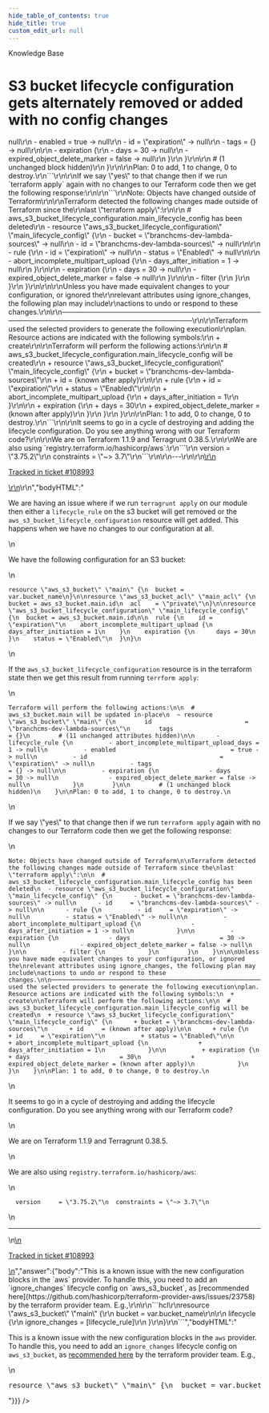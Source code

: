 ```yaml
---
hide_table_of_contents: true
hide_title: true
custom_edit_url: null
---
```



<head>
  <link rel="canonical" href="https://github.com/tnn-tnn-tnn-tnn-tnn-gruntwork-io/knowledge-base/discussions/508" />
</head>

<CenterLayout>
<span className="searchCategory">Knowledge Base</span>
<h1>S3 bucket lifecycle configuration gets alternately removed or added with no config changes</h1>
<GitHub discussion={{"id":"D_kwDOF8slf84AQGS9","number":508,"author":{"login":"erictompkins"},"title":"S3 bucket lifecycle configuration gets alternately removed or added with no config changes","body":"\r\nWe are having an issue where if we run `terragrunt apply` on our module then either a `lifecycle_rule` on the s3 bucket will get removed or the `aws_s3_bucket_lifecycle_configuration` resource will get added. This happens when we have no changes to our configuration at all.\r\n\r\nWe have the following configuration for an S3 bucket:\r\n\r\n```\r\nresource \"aws_s3_bucket\" \"main\" {\r\n  bucket = var.bucket_name\r\n}\r\n\r\nresource \"aws_s3_bucket_acl\" \"main_acl\" {\r\n  bucket = aws_s3_bucket.main.id\r\n  acl    = \"private\"\r\n}\r\n\r\nresource \"aws_s3_bucket_lifecycle_configuration\" \"main_lifecycle_config\" {\r\n  bucket = aws_s3_bucket.main.id\r\n\r\n  rule {\r\n    id = \"expiration\"\r\n    abort_incomplete_multipart_upload {\r\n      days_after_initiation = 1\r\n    }\r\n    expiration {\r\n      days = 30\r\n    }\r\n    status = \"Enabled\"\r\n  }\r\n}\r\n```\r\n\r\nIf the `aws_s3_bucket_lifecycle_configuration` resource is in the terraform state then we get this result from running `terrform apply`:\r\n\r\n```\r\nTerraform will perform the following actions:\r\n\r\n  # aws_s3_bucket.main will be updated in-place\r\n  ~ resource \"aws_s3_bucket\" \"main\" {\r\n        id                          = \"branchcms-dev-lambda-sources\"\r\n        tags                        = {}\r\n        # (11 unchanged attributes hidden)\r\n\r\n      - lifecycle_rule {\r\n          - abort_incomplete_multipart_upload_days = 1 -> null\r\n          - enabled                                = true -> null\r\n          - id                                     = \"expiration\" -> null\r\n          - tags                                   = {} -> null\r\n\r\n          - expiration {\r\n              - days                         = 30 -> null\r\n              - expired_object_delete_marker = false -> null\r\n            }\r\n        }\r\n\r\n        # (1 unchanged block hidden)\r\n    }\r\n\r\nPlan: 0 to add, 1 to change, 0 to destroy.\r\n```\r\n\r\nIf we say \"yes\" to that change then if we run `terraform apply` again with no changes to our Terraform code then we get the following response:\r\n\r\n```\r\nNote: Objects have changed outside of Terraform\r\n\r\nTerraform detected the following changes made outside of Terraform since the\r\nlast \"terraform apply\":\r\n\r\n  # aws_s3_bucket_lifecycle_configuration.main_lifecycle_config has been deleted\r\n  - resource \"aws_s3_bucket_lifecycle_configuration\" \"main_lifecycle_config\" {\r\n      - bucket = \"branchcms-dev-lambda-sources\" -> null\r\n      - id     = \"branchcms-dev-lambda-sources\" -> null\r\n\r\n      - rule {\r\n          - id     = \"expiration\" -> null\r\n          - status = \"Enabled\" -> null\r\n\r\n          - abort_incomplete_multipart_upload {\r\n              - days_after_initiation = 1 -> null\r\n            }\r\n\r\n          - expiration {\r\n              - days                         = 30 -> null\r\n              - expired_object_delete_marker = false -> null\r\n            }\r\n\r\n          - filter {\r\n            }\r\n        }\r\n    }\r\n\r\n\r\nUnless you have made equivalent changes to your configuration, or ignored the\r\nrelevant attributes using ignore_changes, the following plan may include\r\nactions to undo or respond to these changes.\r\n\r\n─────────────────────────────────────────────────────────────────────────────\r\n\r\nTerraform used the selected providers to generate the following execution\r\nplan. Resource actions are indicated with the following symbols:\r\n  + create\r\n\r\nTerraform will perform the following actions:\r\n\r\n  # aws_s3_bucket_lifecycle_configuration.main_lifecycle_config will be created\r\n  + resource \"aws_s3_bucket_lifecycle_configuration\" \"main_lifecycle_config\" {\r\n      + bucket = \"branchcms-dev-lambda-sources\"\r\n      + id     = (known after apply)\r\n\r\n      + rule {\r\n          + id     = \"expiration\"\r\n          + status = \"Enabled\"\r\n\r\n          + abort_incomplete_multipart_upload {\r\n              + days_after_initiation = 1\r\n            }\r\n\r\n          + expiration {\r\n              + days                         = 30\r\n              + expired_object_delete_marker = (known after apply)\r\n            }\r\n        }\r\n    }\r\n\r\nPlan: 1 to add, 0 to change, 0 to destroy.\r\n```\r\n\r\nIt seems to go in a cycle of destroying and adding the lifecycle configuration. Do you see anything wrong with our Terraform code?\r\n\r\nWe are on Terraform 1.1.9 and Terragrunt 0.38.5.\r\n\r\nWe are also using `registry.terraform.io/hashicorp/aws`:\r\n```\r\n  version     = \"3.75.2\"\r\n  constraints = \"~> 3.7\"\r\n```\r\n\r\n---\r\n\r\n<ins datetime=\"2022-07-15T16:48:11Z\">\r\n  <p><a href=\"https://support.gruntwork.io/hc/requests/108993\">Tracked in ticket #108993</a></p>\r\n</ins>\r\n","bodyHTML":"<p dir=\"auto\">We are having an issue where if we run <code class=\"notranslate\">terragrunt apply</code> on our module then either a <code class=\"notranslate\">lifecycle_rule</code> on the s3 bucket will get removed or the <code class=\"notranslate\">aws_s3_bucket_lifecycle_configuration</code> resource will get added. This happens when we have no changes to our configuration at all.</p>\n<p dir=\"auto\">We have the following configuration for an S3 bucket:</p>\n<div class=\"snippet-clipboard-content notranslate position-relative overflow-auto\" data-snippet-clipboard-copy-content=\"resource &quot;aws_s3_bucket&quot; &quot;main&quot; {\n  bucket = var.bucket_name\n}\n\nresource &quot;aws_s3_bucket_acl&quot; &quot;main_acl&quot; {\n  bucket = aws_s3_bucket.main.id\n  acl    = &quot;private&quot;\n}\n\nresource &quot;aws_s3_bucket_lifecycle_configuration&quot; &quot;main_lifecycle_config&quot; {\n  bucket = aws_s3_bucket.main.id\n\n  rule {\n    id = &quot;expiration&quot;\n    abort_incomplete_multipart_upload {\n      days_after_initiation = 1\n    }\n    expiration {\n      days = 30\n    }\n    status = &quot;Enabled&quot;\n  }\n}\"><pre class=\"notranslate\"><code class=\"notranslate\">resource \"aws_s3_bucket\" \"main\" {\n  bucket = var.bucket_name\n}\n\nresource \"aws_s3_bucket_acl\" \"main_acl\" {\n  bucket = aws_s3_bucket.main.id\n  acl    = \"private\"\n}\n\nresource \"aws_s3_bucket_lifecycle_configuration\" \"main_lifecycle_config\" {\n  bucket = aws_s3_bucket.main.id\n\n  rule {\n    id = \"expiration\"\n    abort_incomplete_multipart_upload {\n      days_after_initiation = 1\n    }\n    expiration {\n      days = 30\n    }\n    status = \"Enabled\"\n  }\n}\n</code></pre></div>\n<p dir=\"auto\">If the <code class=\"notranslate\">aws_s3_bucket_lifecycle_configuration</code> resource is in the terraform state then we get this result from running <code class=\"notranslate\">terrform apply</code>:</p>\n<div class=\"snippet-clipboard-content notranslate position-relative overflow-auto\" data-snippet-clipboard-copy-content=\"Terraform will perform the following actions:\n\n  # aws_s3_bucket.main will be updated in-place\n  ~ resource &quot;aws_s3_bucket&quot; &quot;main&quot; {\n        id                          = &quot;branchcms-dev-lambda-sources&quot;\n        tags                        = {}\n        # (11 unchanged attributes hidden)\n\n      - lifecycle_rule {\n          - abort_incomplete_multipart_upload_days = 1 -&gt; null\n          - enabled                                = true -&gt; null\n          - id                                     = &quot;expiration&quot; -&gt; null\n          - tags                                   = {} -&gt; null\n\n          - expiration {\n              - days                         = 30 -&gt; null\n              - expired_object_delete_marker = false -&gt; null\n            }\n        }\n\n        # (1 unchanged block hidden)\n    }\n\nPlan: 0 to add, 1 to change, 0 to destroy.\"><pre class=\"notranslate\"><code class=\"notranslate\">Terraform will perform the following actions:\n\n  # aws_s3_bucket.main will be updated in-place\n  ~ resource \"aws_s3_bucket\" \"main\" {\n        id                          = \"branchcms-dev-lambda-sources\"\n        tags                        = {}\n        # (11 unchanged attributes hidden)\n\n      - lifecycle_rule {\n          - abort_incomplete_multipart_upload_days = 1 -&gt; null\n          - enabled                                = true -&gt; null\n          - id                                     = \"expiration\" -&gt; null\n          - tags                                   = {} -&gt; null\n\n          - expiration {\n              - days                         = 30 -&gt; null\n              - expired_object_delete_marker = false -&gt; null\n            }\n        }\n\n        # (1 unchanged block hidden)\n    }\n\nPlan: 0 to add, 1 to change, 0 to destroy.\n</code></pre></div>\n<p dir=\"auto\">If we say \"yes\" to that change then if we run <code class=\"notranslate\">terraform apply</code> again with no changes to our Terraform code then we get the following response:</p>\n<div class=\"snippet-clipboard-content notranslate position-relative overflow-auto\" data-snippet-clipboard-copy-content=\"Note: Objects have changed outside of Terraform\n\nTerraform detected the following changes made outside of Terraform since the\nlast &quot;terraform apply&quot;:\n\n  # aws_s3_bucket_lifecycle_configuration.main_lifecycle_config has been deleted\n  - resource &quot;aws_s3_bucket_lifecycle_configuration&quot; &quot;main_lifecycle_config&quot; {\n      - bucket = &quot;branchcms-dev-lambda-sources&quot; -&gt; null\n      - id     = &quot;branchcms-dev-lambda-sources&quot; -&gt; null\n\n      - rule {\n          - id     = &quot;expiration&quot; -&gt; null\n          - status = &quot;Enabled&quot; -&gt; null\n\n          - abort_incomplete_multipart_upload {\n              - days_after_initiation = 1 -&gt; null\n            }\n\n          - expiration {\n              - days                         = 30 -&gt; null\n              - expired_object_delete_marker = false -&gt; null\n            }\n\n          - filter {\n            }\n        }\n    }\n\n\nUnless you have made equivalent changes to your configuration, or ignored the\nrelevant attributes using ignore_changes, the following plan may include\nactions to undo or respond to these changes.\n\n─────────────────────────────────────────────────────────────────────────────\n\nTerraform used the selected providers to generate the following execution\nplan. Resource actions are indicated with the following symbols:\n  + create\n\nTerraform will perform the following actions:\n\n  # aws_s3_bucket_lifecycle_configuration.main_lifecycle_config will be created\n  + resource &quot;aws_s3_bucket_lifecycle_configuration&quot; &quot;main_lifecycle_config&quot; {\n      + bucket = &quot;branchcms-dev-lambda-sources&quot;\n      + id     = (known after apply)\n\n      + rule {\n          + id     = &quot;expiration&quot;\n          + status = &quot;Enabled&quot;\n\n          + abort_incomplete_multipart_upload {\n              + days_after_initiation = 1\n            }\n\n          + expiration {\n              + days                         = 30\n              + expired_object_delete_marker = (known after apply)\n            }\n        }\n    }\n\nPlan: 1 to add, 0 to change, 0 to destroy.\"><pre class=\"notranslate\"><code class=\"notranslate\">Note: Objects have changed outside of Terraform\n\nTerraform detected the following changes made outside of Terraform since the\nlast \"terraform apply\":\n\n  # aws_s3_bucket_lifecycle_configuration.main_lifecycle_config has been deleted\n  - resource \"aws_s3_bucket_lifecycle_configuration\" \"main_lifecycle_config\" {\n      - bucket = \"branchcms-dev-lambda-sources\" -&gt; null\n      - id     = \"branchcms-dev-lambda-sources\" -&gt; null\n\n      - rule {\n          - id     = \"expiration\" -&gt; null\n          - status = \"Enabled\" -&gt; null\n\n          - abort_incomplete_multipart_upload {\n              - days_after_initiation = 1 -&gt; null\n            }\n\n          - expiration {\n              - days                         = 30 -&gt; null\n              - expired_object_delete_marker = false -&gt; null\n            }\n\n          - filter {\n            }\n        }\n    }\n\n\nUnless you have made equivalent changes to your configuration, or ignored the\nrelevant attributes using ignore_changes, the following plan may include\nactions to undo or respond to these changes.\n\n─────────────────────────────────────────────────────────────────────────────\n\nTerraform used the selected providers to generate the following execution\nplan. Resource actions are indicated with the following symbols:\n  + create\n\nTerraform will perform the following actions:\n\n  # aws_s3_bucket_lifecycle_configuration.main_lifecycle_config will be created\n  + resource \"aws_s3_bucket_lifecycle_configuration\" \"main_lifecycle_config\" {\n      + bucket = \"branchcms-dev-lambda-sources\"\n      + id     = (known after apply)\n\n      + rule {\n          + id     = \"expiration\"\n          + status = \"Enabled\"\n\n          + abort_incomplete_multipart_upload {\n              + days_after_initiation = 1\n            }\n\n          + expiration {\n              + days                         = 30\n              + expired_object_delete_marker = (known after apply)\n            }\n        }\n    }\n\nPlan: 1 to add, 0 to change, 0 to destroy.\n</code></pre></div>\n<p dir=\"auto\">It seems to go in a cycle of destroying and adding the lifecycle configuration. Do you see anything wrong with our Terraform code?</p>\n<p dir=\"auto\">We are on Terraform 1.1.9 and Terragrunt 0.38.5.</p>\n<p dir=\"auto\">We are also using <code class=\"notranslate\">registry.terraform.io/hashicorp/aws</code>:</p>\n<div class=\"snippet-clipboard-content notranslate position-relative overflow-auto\" data-snippet-clipboard-copy-content=\"  version     = &quot;3.75.2&quot;\n  constraints = &quot;~&gt; 3.7&quot;\"><pre class=\"notranslate\"><code class=\"notranslate\">  version     = \"3.75.2\"\n  constraints = \"~&gt; 3.7\"\n</code></pre></div>\n<hr>\n<ins datetime=\"2022-07-15T16:48:11Z\">\n  <p dir=\"auto\"><a href=\"https://support.gruntwork.io/hc/requests/108993\" rel=\"nofollow\">Tracked in ticket #108993</a></p>\n</ins>","answer":{"body":"This is a known issue with the new configuration blocks in the `aws` provider. To handle this, you need to add an `ignore_changes` lifecycle config on `aws_s3_bucket`, as [recommended here](https://github.com/hashicorp/terraform-provider-aws/issues/23758) by the terraform provider team. E.g.,\r\n\r\n```hcl\r\nresource \"aws_s3_bucket\" \"main\" {\r\n  bucket = var.bucket_name\r\n\r\n  lifecycle {\r\n    ignore_changes = [lifecycle_rule]\r\n  }\r\n}\r\n```","bodyHTML":"<p dir=\"auto\">This is a known issue with the new configuration blocks in the <code class=\"notranslate\">aws</code> provider. To handle this, you need to add an <code class=\"notranslate\">ignore_changes</code> lifecycle config on <code class=\"notranslate\">aws_s3_bucket</code>, as <a href=\"https://github.com/hashicorp/terraform-provider-aws/issues/23758\" data-hovercard-type=\"issue\" data-hovercard-url=\"/hashicorp/terraform-provider-aws/issues/23758/hovercard\">recommended here</a> by the terraform provider team. E.g.,</p>\n<div class=\"highlight highlight-source-terraform notranslate position-relative overflow-auto\" dir=\"auto\" data-snippet-clipboard-copy-content=\"resource &quot;aws_s3_bucket&quot; &quot;main&quot; {\n  bucket = var.bucket_name\n\n  lifecycle {\n    ignore_changes = [lifecycle_rule]\n  }\n}\"><pre class=\"notranslate\"><span class=\"pl-k\">resource</span> <span class=\"pl-s\"><span class=\"pl-pds\">\"</span>aws_s3_bucket<span class=\"pl-pds\">\"</span></span> <span class=\"pl-s\"><span class=\"pl-pds\">\"</span>main<span class=\"pl-pds\">\"</span></span> {\n  bucket <span class=\"pl-k\">=</span> <span class=\"pl-c1\">var</span><span class=\"pl-k\">.</span><span class=\"pl-smi\">bucket_name</span>\n\n  <span class=\"pl-en\">lifecycle</span> {\n    ignore_changes <span class=\"pl-k\">=</span> [lifecycle_rule]\n  }\n}</pre></div>"}}} />

</CenterLayout>
  

<!-- ##DOCS-SOURCER-START
{
  "sourcePlugin": "github-discussions",
  "hash": "ec2d4dac2b57ba096b900cb6612c8c78"
}
##DOCS-SOURCER-END -->
